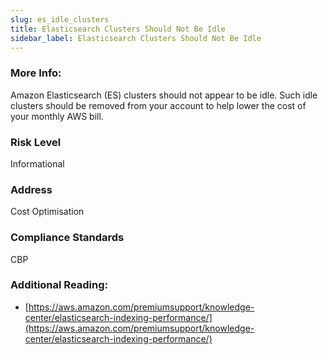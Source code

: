 ```yaml
---
slug: es_idle_clusters
title: Elasticsearch Clusters Should Not Be Idle
sidebar_label: Elasticsearch Clusters Should Not Be Idle
---
```


### More Info:

Amazon Elasticsearch (ES) clusters should not appear to be idle. Such idle clusters should be removed from your account to help lower the cost of your monthly AWS bill.

### Risk Level

Informational

### Address

Cost Optimisation

### Compliance Standards

CBP

### Additional Reading:

- [https://aws.amazon.com/premiumsupport/knowledge-center/elasticsearch-indexing-performance/](https://aws.amazon.com/premiumsupport/knowledge-center/elasticsearch-indexing-performance/) 

